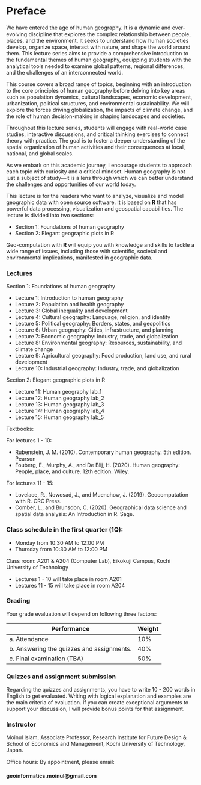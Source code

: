 # Preface {.unnumbered}

We have entered the age of human geography. It is a dynamic and ever-evolving discipline that explores the complex relationship between people, places, and the environment. It seeks to understand how human societies develop, organize space, interact with nature, and shape the world around them. This lecture series aims to provide a comprehensive introduction to the fundamental themes of human geography, equipping students with the analytical tools needed to examine global patterns, regional differences, and the challenges of an interconnected world.

This course covers a broad range of topics, beginning with an introduction to the core principles of human geography before delving into key areas such as population dynamics, cultural landscapes, economic development, urbanization, political structures, and environmental sustainability. We will explore the forces driving globalization, the impacts of climate change, and the role of human decision-making in shaping landscapes and societies.

Throughout this lecture series, students will engage with real-world case studies, interactive discussions, and critical thinking exercises to connect theory with practice. The goal is to foster a deeper understanding of the spatial organization of human activities and their consequences at local, national, and global scales.

As we embark on this academic journey, I encourage students to approach each topic with curiosity and a critical mindset. Human geography is not just a subject of study—it is a lens through which we can better understand the challenges and opportunities of our world today.

This lecture is for the readers who want to analyze, visualize and model geographic data with open source software. It is based on **R** that has powerful data processing, visualization and geospatial capabilities. The lecture is divided into two sections:

-   Section 1: Foundations of human geography
-   Section 2: Elegant geographic plots in R

Geo-computation with **R** will equip you with knowledge and skills to tackle a wide range of issues, including those with scientific, societal and environmental implications, manifested in geographic data.

### Lectures

Section 1: Foundations of human geography

  - Lecture 1: Introduction to human geography
  - Lecture 2: Population and health geography
  - Lecture 3: Global inequality and development
  - Lecture 4: Cultural geography: Language, religion, and identity
  - Lecture 5: Political geography: Borders, states, and geopolitics
  - Lecture 6: Urban geography: Cities, infrastructure, and planning
  - Lecture 7: Economic geography: Industry, trade, and globalization
  - Lecture 8: Environmental geography: Resources, sustainability, and climate change
  - Lecture 9: Agricultural geography: Food production, land use, and rural development
  - Lecture 10: Industrial geography: Industry, trade, and globalization

Section 2: Elegant geographic plots in R

  - Lecture 11: Human geography lab_1
  - Lecture 12: Human geography lab_2
  - Lecture 13: Human geography lab_3
  - Lecture 14: Human geography lab_4
  - Lecture 15: Human geography lab_5

Textbooks:

For lectures 1 - 10:

  - Rubenstein, J. M. (2010). Contemporary human geography. 5th edition. Pearson 
  - Fouberg, E., Murphy, A., and De Blij, H. (2020). Human geography: People, place, and culture. 12th edition. Wiley.
  
For lectures 11 - 15:

  - Lovelace, R., Nowosad, J., and Muenchow, J. (2019). Geocomputation with R. CRC Press.
  - Comber, L., and Brunsdon, C. (2020). Geographical data science and spatial data analysis: An Introduction in R. Sage.

### Class schedule in the first quarter (1Q):

-   Monday from 10:30 AM to 12:00 PM
-   Thursday from 10:30 AM to 12:00 PM

Class room: A201 & A204 (Computer Lab), Eikokuji Campus, Kochi University of Technology

- Lectures 1 - 10 will take place in room A201
- Lectures 11 - 15 will take place in room A204

### Grading

Your grade evaluation will depend on following three factors:

| Performance                    | Weight |
|--------------------------------|--------|
| a\. Attendance                 | 10%    |
| b\. Answering the quizzes and assignments. | 40%    |
| c\. Final examination (TBA)    | 50%    |

### Quizzes and assignment submission

Regarding the quizzes and assignments, you have to write 10 - 200 words in English to get evaluated. Writing with logical explanation and examples are the main criteria of evaluation. If you can create exceptional arguments to support your discussion, I will provide bonus points for that assignment.

### Instructor

Moinul Islam, Associate Professor, Research Institute for Future Design & School of Economics and Management, Kochi University of Technology, Japan.

Office hours: By appointment, please email:

#### geoinformatics.moinul@gmail.com
